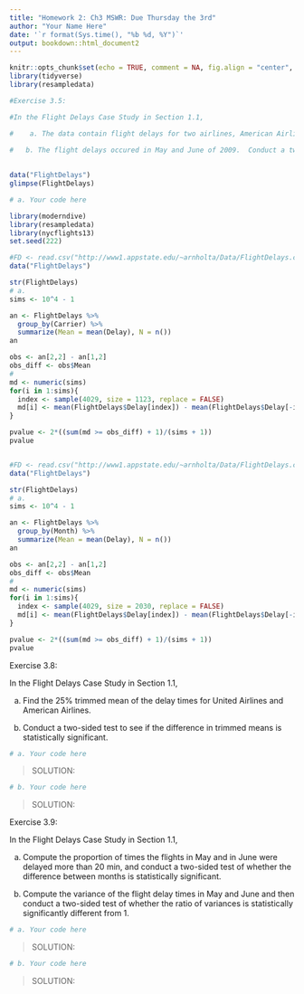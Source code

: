 ```yaml
---
title: "Homework 2: Ch3 MSWR: Due Thursday the 3rd"
author: "Your Name Here"
date: '`r format(Sys.time(), "%b %d, %Y")`'
output: bookdown::html_document2
---
```


```r
knitr::opts_chunk$set(echo = TRUE, comment = NA, fig.align = "center", warning = FALSE, message = FALSE)
library(tidyverse)
library(resampledata)
```




```r
#Exercise 3.5:

#In the Flight Delays Case Study in Section 1.1,

#    a. The data contain flight delays for two airlines, American Airlines and United Airlines.  Conduct a #two-sided permutation test to see if the mean delay times between the two carriers are statistically significant.
    
#   b. The flight delays occured in May and June of 2009.  Conduct a two-sided permutation test to see if the #difference in mean delay times between the 2 months is statistically significant.
    

data("FlightDelays")
glimpse(FlightDelays)

# a. Your code here

library(moderndive)
library(resampledata)
library(nycflights13)
set.seed(222)

#FD <- read.csv("http://www1.appstate.edu/~arnholta/Data/FlightDelays.csv")
data("FlightDelays")

str(FlightDelays)
# a.
sims <- 10^4 - 1

an <- FlightDelays %>%
  group_by(Carrier) %>%
  summarize(Mean = mean(Delay), N = n())
an

obs <- an[2,2] - an[1,2]
obs_diff <- obs$Mean
#
md <- numeric(sims)
for(i in 1:sims){
  index <- sample(4029, size = 1123, replace = FALSE)
  md[i] <- mean(FlightDelays$Delay[index]) - mean(FlightDelays$Delay[-index])
}

pvalue <- 2*((sum(md >= obs_diff) + 1)/(sims + 1))
pvalue


#FD <- read.csv("http://www1.appstate.edu/~arnholta/Data/FlightDelays.csv")
data("FlightDelays")

str(FlightDelays)
# a.
sims <- 10^4 - 1

an <- FlightDelays %>%
  group_by(Month) %>%
  summarize(Mean = mean(Delay), N = n())
an

obs <- an[2,2] - an[1,2]
obs_diff <- obs$Mean
#
md <- numeric(sims)
for(i in 1:sims){
  index <- sample(4029, size = 2030, replace = FALSE)
  md[i] <- mean(FlightDelays$Delay[index]) - mean(FlightDelays$Delay[-index])
}

pvalue <- 2*((sum(md >= obs_diff) + 1)/(sims + 1))
pvalue
```



Exercise 3.8: 

In the Flight Delays Case Study in Section 1.1,
    
  a. Find the 25% trimmed mean of the delay times for United Airlines and American Airlines.
    
  b. Conduct a two-sided test to see if the difference in trimmed means is statistically significant.
    
```r
# a. Your code here
```

> SOLUTION: 

```r
# b. Your code here
```

> SOLUTION:    
    
Exercise 3.9: 


In the Flight Delays Case Study in Section 1.1,

  a. Compute the proportion of times the flights in May and in June were delayed more than 20 min, and conduct a two-sided test of whether the difference between months is statistically significant.
    
  b. Compute the variance of the flight delay times in May and June and then conduct a two-sided test of whether the ratio of variances is statistically significantly different from 1.
    
```r
# a. Your code here
```

> SOLUTION:

```r
# b. Your code here
```

> SOLUTION:



